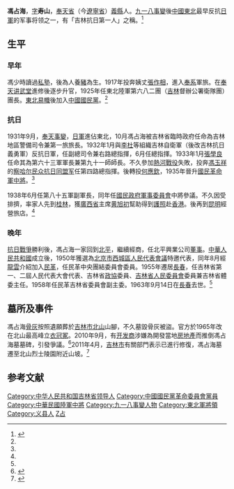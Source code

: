 {{Infobox military person
| name          =馮占海
| image         =[[File:Feng_Zhanhai.jpg|200px]]
| caption       =
| born          = 1899年
| died          = 1963年9月14日
| placeofburial_label = 
| placeofburial = [[吉林市北山风景区|北山]]
| placeofbirth  ={{QING}}[[奉天省|奉天省]][[義縣|義縣]]
| placeofdeath  ={{PRC}}[[吉林省|吉林省]][[長春市|長春市]]
| placeofburial_coordinates = <!-- {{Coord|LAT|LONG|display=inline,title}} -->
| nickname      =
| birth_name    =
| party         = [[中國國民黨革命委員會|中國國民黨革命委員會]]
| allegiance    =
| branch        =東北陸軍<br />[[國民革命軍|國民革命軍]]
| serviceyears  =1917年-1939年
| rank          =中將
| servicenumber =
| unit          =
| commands      =第六十三軍軍長兼第九十一師師長<br />第八十五軍副軍長
| battles       =[[奉天事變|抵抗侵滿日軍]]<br />[[熱河戰役|熱河戰役]]
| battles_label =
| awards        =
| relations     =
| laterwork     =吉林省體委主任
}}
'''馮占海'''{{BD|1899年||1963年|9月14日|catIdx=Feng馮}}，[[表字|字]]'''寿山'''，[[奉天省|奉天省]]（今[[遼寧省|遼寧省]]）[[義縣|義縣]]人。[[九一八事變|九一八事變]]後[[中國東北|中國東北]]最早反抗[[日軍|日軍]]的军事将领之一，有「吉林抗日第一人」之稱。<ref name=xu>{{cite book|author=徐友春主編|title=民國人物大辭典|year=2007年|publisher=河北人民出版社|isbn=9787202030141|edition=增訂版, 第二版|chapter=「馮占海」}}</ref>

== 生平 ==
=== 早年 ===
馮少時讀過[[私塾|私塾]]，後為人養[[豬|豬]]為生。1917年投奔姨丈[[張作相|張作相]]，進入[[奉系|奉系]]軍旅。在[[奉天讲武堂|奉天讲武堂]]進修後逐步升官，1925年任東北陸軍第六八二團（[[吉林|吉林]]督辦公署衛隊團）團長。[[東北易幟|東北易幟]]後加入[[中國國民黨|中國國民黨]]。<ref name=xu/>

=== 抗日 ===
1931年9月，[[奉天事變|奉天事變]]，[[日軍|日軍]]進佔東北，10月馮占海被吉林省臨時政府任命為吉林地區警備司令兼第一旅旅長。1932年1月與[[李杜_(军人)|李杜]]等組織吉林自衛軍（後改吉林抗日義勇軍）反抗日軍，任副總司令兼右路總指揮，6月任總指揮。1933年1月[[張學良|張學良]]任命其為第六十三軍軍長兼第九十一師師長。不久參加[[熱河戰役|熱河戰役]]失敗，投奔[[馮玉祥|馮玉祥]]的[[察哈尔民众抗日同盟军|察哈尔民众抗日同盟军]]任第四路總指揮。後轉投[[何應欽|何應欽]]，1935年晉升[[國民革命軍|國民革命軍]][[中將|中將]]。<ref name=xu/>

1938年6月任第八十五軍副軍長，同年任[[國民政府軍事委員會|國民政府軍事委員會]]中將參議。不久因受排擠，率家人先到[[桂林|桂林]]，獲[[廣西省_(中華民國)|廣西省]]主席[[黄旭初|黄旭初]]幫助得到[[護照|護照]]赴[[英屬香港|香港]]。後再到[[昆明|昆明]]經營旅店。<ref name=xu/>

=== 晚年 ===
[[抗日戰爭|抗日戰爭]]勝利後，馮占海一家回到[[北平|北平]]，繼續經商，任北平興業公司[[董事|董事]]。[[中華人民共和國|中華人民共和國]]成立後，1950年獲選為[[北京市|北京市]][[西城區|西城區]][[人民代表大會|人民代表會議]]特邀代表，同年8月經[[龍雲|龍雲]]介紹加入[[民革|民革]]，任民革中央團結委員會委員。1955年遷居[[長春|長春]]，任吉林省第一、二屆人民代表大會代表、吉林省[[政協|政協]]委員、[[吉林省人民委員會|吉林省人民委員會]]委員兼吉林省體委主任。1958年任民革吉林省委員會副主委。1963年9月14日在[[長春|長春]]去世。<ref name=xu/>

== 墓所及事件 ==
馮占海[[骨灰|骨灰]]按照遺願葬於[[吉林市|吉林市]][[吉林市北山风景区|北山]]山腳，不久墓毀骨灰被盜。官方於1965年改在北山最高峰立[[衣冠冢|衣冠冢]]。2010年9月，有[[开发商|开发商]]涉嫌為開發當地[[房地產|房地產]]而推倒馮占海墓墓碑，引發爭議。<ref>{{cite web|url=http://art.people.com.cn/BIG5/41389/12901856.html|title=抗日名將馮佔海將軍墓碑疑被推倒 引發眾怒|first=|last=|work=|year=2010 [last update]|publisher=人民網|accessdate=27 April 2011}}{{dead link|date=2018年5月 |bot=InternetArchiveBot |fix-attempted=yes }}</ref>2011年4月，[[吉林市|吉林市]]有關部門表示已進行修復，馮占海墓遷至北山烈士陵園附近山坡。<ref>{{cite web|url=http://dailynews.sina.com/bg/news/int/int/phoenixtv/20110422/04372391825.html|title=4抗日名將墓地被毀引衆怒 吉林官方高標準修復|publisher=新浪網-北美|first=|last=|work=|year=2011 [last update]|accessdate=27 April 2011|archive-date=2016-03-04|archive-url=https://web.archive.org/web/20160304120816/http://dailynews.sina.com/bg/news/int/int/phoenixtv/20110422/04372391825.html|dead-url=no}}</ref>

==参考文献==
{{reflist}}

{{DEFAULTSORT:Feng馮}}
[[Category:中华人民共和国吉林省领导人|Category:中华人民共和国吉林省领导人]]
[[Category:中國國民黨革命委員會黨員|Category:中國國民黨革命委員會黨員]]
[[Category:中華民國陸軍中將|Category:中華民國陸軍中將]]
[[Category:九一八事變人物|Category:九一八事變人物]]
[[Category:東北軍將領|Category:東北軍將領]]
[[Category:义县人|Category:义县人]]
[[Category:馮姓|Z占]]